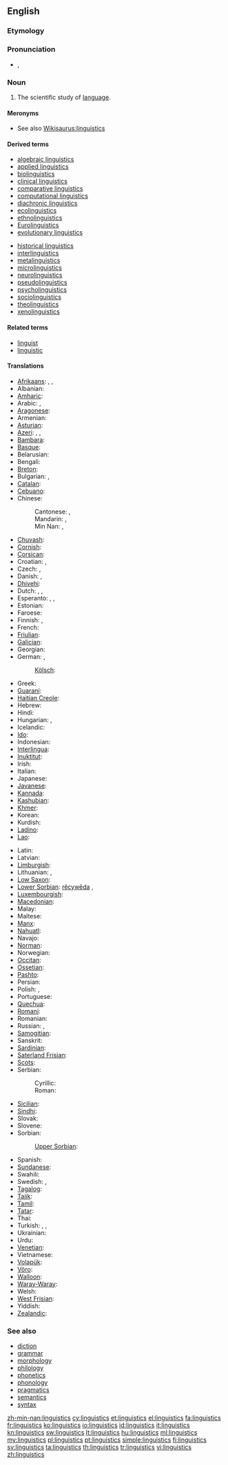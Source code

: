 ==English==

===Etymology===
{{suffix|linguist|ics|lang=en}}

===Pronunciation===
* {{IPA|/lɪŋˈɡwɪs.tɪks/}}, {{SAMPA|/lIN"gwIs.tIks/}}

===Noun===
{{wikipedia}}
{{en-noun|-}}

# The scientific study of [[language]].

====Meronyms====
* See also [[Wikisaurus:linguistics]]

====Derived terms====
{{top2}}
* [[algebraic linguistics]]
* [[applied linguistics]]
* [[biolinguistics]]
* [[clinical linguistics]]
* [[comparative linguistics]]
* [[computational linguistics]]
* [[diachronic linguistics]]
* [[ecolinguistics]]
* [[ethnolinguistics]]
* [[Eurolinguistics]]
* [[evolutionary linguistics]]
{{mid2}}
* [[historical linguistics]]
* [[interlinguistics]]
* [[metalinguistics]]
* [[microlinguistics]]
* [[neurolinguistics]]
* [[pseudolinguistics]]
* [[psycholinguistics]]
* [[sociolinguistics]]
* [[theolinguistics]]
* [[xenolinguistics]]
{{bottom}}

====Related terms====
* [[linguist]]
* [[linguistic]]

====Translations====
{{trans-top|scientific study of language}}
* [[Afrikaans]]: {{t|af|taalwetenskappe|xs=Afrikaans}}, {{t|af|taalkunde}}, {{t|af|linguistiek}}
* Albanian: {{t-|sq|gjuhësi|xs=Albanian}}
* [[Amharic]]: {{t|am|የቋንቋ ጥናት|sc=Ethi|xs=Amharic}}
* Arabic: {{t-|ar|لسانيات|f|p|tr=lisaniyaat}}, {{t-|ar|علم اللغة|m|tr=3ilm al-lúgha}}
* [[Aragonese]]: {{t|an|lingüistica|f|xs=Aragonese}}
* Armenian: {{t-|hy|լեզվաբանություն|tr=lezvabanut’yun}}
* [[Asturian]]: {{t|ast|llingüística|f|xs=Asturian}}
* [[Azeri]]: {{t-|az|dilçilik|xs=Azeri}}, {{t-|az|dilşünaslıq|xs=Azeri}}, {{t-|az|linqvistika|xs=Azeri}}
* [[Bambara]]: {{t|bm|kankalan|xs=Bambara}}
* [[Basque]]: {{t|eu|hizkuntzalaritza|xs=Basque}}
* Belarusian: {{t|be|мовазнаўства|f|tr=movaznaustva|xs=Belarusian}}
* Bengali: {{t-|bn|ভাষাবিজ্ঞান|sc=Beng|xs=Bengali}}
* [[Breton]]: {{t-|br|yezhoniezh|xs=Breton}}
* Bulgarian: {{t-|bg|лингвистика|f|tr=lingvistika}}, {{t+|bg|езикознание|n|tr=ezikoznanie}}
* [[Catalan]]: {{t+|ca|lingüística|f}}
* [[Cebuano]]: {{tø|ceb|linggwistiks}}
* Chinese:
*: Cantonese: {{tø|yue|語言學}},  {{tø|yue|语言学}}
*: Mandarin: {{t-|cmn|語言學|sc=Hani}},  {{t-|cmn|语言学|tr=yǔyánxué|sc=Hani}}
*: Min Nan: {{tø|nan|語言學}},  {{tø|nan|语言学|tr=gí-giân-ha̍k}}
* [[Chuvash]]: {{tø|cv|лингвистика|tr=lingvistika|sc=Cyrl}}
* [[Cornish]]: {{t|kw|scyens yeth|xs=Cornish}}
* [[Corsican]]: {{t-|co|linguistica|f|xs=Corsican}}
* Croatian: {{t+|hr|lingvistika|f}}, {{t+|hr|jezikoslovlje|n}}
* Czech: {{t+|cs|jazykověda|f}}, {{t+|cs|lingvistika|f}}
* Danish: {{t-|da|lingvistik|c}}, {{t|da|sprogforskning|c}}
* [[Dhivehi]]: {{t|dv|ބަހަވީ އިލްމު|sc=Thaa|xs=Dhivehi}}
* Dutch: {{t+|nl|linguïstiek|f}}, {{t+|nl|taalkunde|f}}, {{t|nl|taalwetenschappen|f|p}}
* Esperanto: {{t-|eo|lingvoscienco|xs=Esperanto}},  {{t|eo|lingvistiko|xs=Esperanto}},  {{t|eo|lingviko|xs=Esperanto}}
* Estonian: {{t+|et|keeleteadus}}
* Faroese: {{t-|fo|málfrøði|xs=Faroese}}
* Finnish: {{t+|fi|kielitiede}}, {{t+|fi|lingvistiikka}}
* French: {{t+|fr|linguistique|f}}
* [[Friulian]]: {{tø|fur|lenghistiche|f}}
* [[Galician]]: {{t-|gl|lingüística|f|xs=Galician}}
* Georgian: {{t|ka|ენათმეცნიერება|tr=enat‘metsniereba|sc=Geor|xs=Georgian}}
* German: {{t+|de|Linguistik|f}}, {{t+|de|Sprachwissenschaft|f}}
*: [[Kölsch]]: {{tø|ksh|Shproocheweßßeschaff|f}}
* Greek: {{t+|el|γλωσσολογία|f}}
* [[Guaraní]]: {{t|gn|ñe'ẽkuaaty ha ñe'ẽtekuaa|xs=Guaraní}}
* [[Haitian Creole]]: {{tø|ht|lengwistik}}
* Hebrew: {{t+|he|בלשנות|f|tr=balshanut}}
* Hindi: {{t-|hi|भाषाविज्ञान|m|tr=bhāṣāvigyān|xs=Hindi}}
* Hungarian: {{t+|hu|nyelvészet}},  {{t-|hu|nyelvtudomány}}
* Icelandic: {{t-|is|málvísindi|n|p}}
* [[Ido]]: {{t|io|linguistiko|xs=Ido}}
* Indonesian: {{t|id|linguistik|xs=Indonesian}}
* [[Interlingua]]: {{t+|ia|linguistica|xs=Interlingua}}
* [[Inuktitut]]: {{t|iu|ᐅᖄᓯᓕᕆᓂᖅ|tr=urkaasiliriniq|sc=Cans|xs=Inuktitut}}
* Irish: {{t-|ga|teangeolaíocht|xs=Irish}}
* Italian: {{t+|it|linguistica|f}}
* Japanese: {{t-|ja|言語学|tr=げんごがく, gengogaku}}
* [[Javanese]]: {{t|jv|linguistik|xs=Javanese}}
* [[Kannada]]: {{t|kn|ಭಾಷಾ ವಿಜ್ಞಾನ|sc=Knda|xs=Kannada}}
* [[Kashubian]]: {{t|csb|lingwistika|f|xs=Kashubian}}
* [[Khmer]]: {{t|km|ភាសាសាស្ត្រ|tr=pīăsā sāh|sc=Khmr}}
* Korean: {{t|ko|언어학|tr=eoneohak}}
* Kurdish: {{t+|ku|zimannasî}}
* [[Ladino]]: {{tø|lad|linguistika|f}}
* [[Lao]]: {{t+|lo|ພາສາສາດ|sc=Laoo|xs=Lao}}
{{trans-mid}}
* Latin: {{t-|la|linguistica|f}}
* Latvian: {{t|lv|valodniecība|xs=Latvian}}
* [[Limburgish]]: {{t|li|Taalweitesjap|f|xs=Limburgish}}
* Lithuanian: {{t+|lt|lingvistika|f|xs=Lithuanian}}, {{t+|lt|kalbotyra|f|xs=Lithuanian}}
* [[Low Saxon]]: {{t|nds|Spraakwetenschop|f|xs=Low Saxon}}
* [[Lower Sorbian]]: [[rěcywěda]] {{f}},  {{tø|dsb|linguistika|f}}
* [[Luxembourgish]]: {{t|lb|Sproochwëssenschaft|f|xs=Luxembourgish}}
* [[Macedonian]]: {{t-|mk|лингвистика|f|tr=lingvistika}}
* Malay: {{t|ms|linguistik|xs=Malay}}
* Maltese: {{t|mt|lingwistika|f|xs=Maltese}}
* [[Manx]]: {{t|gv|çhengoaylleeaght|f|xs=Manx}}
* [[Nahuatl]]: {{t|nah|tlahtōlmatiliztli|xs=Nahuatl}}
* Navajo: {{tø|nv|saad naalkaah}}
* [[Norman]]: {{tø|roa-nor|lîndgistique}}
* Norwegian: {{t+|no|lingvistikk}}
* [[Occitan]]: {{t|oc|lingüistica|f|xs=Occitan}}
* [[Ossetian]]: {{tø|os|æвзагзонынад|tr=ævzagzonynad|sc=Cyrl}}
* [[Pashto]]: {{t|ps|ژبپوهنه|sc=ps-Arab|xs=Pashto}}
* Persian: {{t-|fa|زبان‌شناسی|tr=zabān-šenāsi}}
* Polish: {{t+|pl|lingwistyka|f}}, {{t+|pl|językoznawstwo|n}}
* Portuguese: {{t+|pt|lingüística|f}}
* [[Quechua]]: {{t|qu|simi yachaq|xs=Quechua}}
* [[Romani]]: {{tø|rom|chhibavipen}}
* Romanian: {{t-|ro|lingvistică|f}}
* Russian: {{t+|ru|языкознание|n|tr=jazykoznánije}}, {{t+|ru|лингвистика|f|tr=lingvístika}}
* [[Samogitian]]: {{tø|sgs|kalbuotīra|f}}
* Sanskrit: {{t-|sa|भाषाविज्ञान|m|tr=bhāṣāvijñāna|xs=Sanskrit}}
* [[Sardinian]]: {{tø|sc|linguìstica|f|xs=Sardinian}}
* [[Saterland Frisian]]: {{tø|stq|sproakwietenskup|f}}
* [[Scots]]: {{tø|sco|lingueestics}}
* Serbian:
*: Cyrillic: {{t-|sr|лингвистика|f|alt=лингвѝстика|sc=Cyrl}}
*: Roman: {{t-|sr|lingvistika|f|alt=lingvìstika}}
* [[Sicilian]]: {{t|scn|linguìstica|f|xs=Sicilian}}
* [[Sindhi]]: {{t+|sd|لسانيات|tr=lisāniāt|sc=sd-Arab|xs=Sindhi}}
* Slovak: {{t|sk|jazykoveda|f}}
* Slovene: {{t+|sl|jezikoslovje|n}}
* Sorbian:
*: [[Upper Sorbian]]: {{t|hsb|rěčespyt|m|xs=Upper Sorbian}}
* Spanish: {{t+|es|lingüística|f}}
* [[Sundanese]]: {{t|su|linguistik|xs=Sundanese}}
* Swahili: {{t+|sw|isimu|xs=Swahili}}
* Swedish: {{t+|sv|lingvistik|c}}, {{t+|sv|språkvetenskap|c}}
* [[Tagalog]]: {{t|tl|linggwistika|xs=Tagalog}}
* [[Tajik]]: {{t|tg|забоншиносӣ|tr=zabonşinosˈi|sc=Cyrl|xs=Tajik}}
* [[Tamil]]: {{t|ta|மொழியியல்|xs=Tamil}}
* [[Tatar]]: {{t|tt|тел белеме|tr=tel beleme|sc=Cyrl|xs=Tatar}}
* Thai: {{t|th|ภาษาศาสตร์|tr=paasăa sàat}}
* Turkish: {{t+|tr|dil bilimi}}, {{t+|tr|dilbilim}}, {{t-|tr|lisâniyat}}
* Ukrainian: {{t|uk|мовознавство|n|tr=movoznávstvo|xs=Ukrainian}}
* Urdu: {{t-|ur|لسانيات|tr=lisāniāt|xs=Urdu}}
* [[Venetian]]: {{tø|vec|łenguìstega|f}}
* Vietnamese: {{t+|vi|ngôn ngữ học|xs=Vietnamese}}
* [[Volapük]]: {{t|vo|pükav}}
* [[Võro]]: {{tø|vro|keeletiidüs}}
* [[Walloon]]: {{t|wa|linwince|xs=Walloon}}
* [[Waray-Waray]]: {{tø|war|lingguwistika}}
* Welsh: {{t|cy|ieithyddiaeth|f|xs=Welsh}}
* [[West Frisian]]: {{t-|fy|taalkunde|f|xs=West Frisian}}
* Yiddish: {{t|yi|לינגוויסטיק|f|tr=lingvistik|sc=Hebr|xs=Yiddish}}
* [[Zealandic]]: {{tø|zea|taelkunde|f}}
{{trans-bottom}}

===See also===
* [[diction]]
* [[grammar]]
* [[morphology]]
* [[philology]]
* [[phonetics]]
* [[phonology]]
* [[pragmatics]]
* [[semantics]]
* [[syntax]]

[[Category:en:Linguistics| ]]

[[zh-min-nan:linguistics]]
[[cy:linguistics]]
[[et:linguistics]]
[[el:linguistics]]
[[fa:linguistics]]
[[fr:linguistics]]
[[ko:linguistics]]
[[io:linguistics]]
[[id:linguistics]]
[[it:linguistics]]
[[kn:linguistics]]
[[sw:linguistics]]
[[lt:linguistics]]
[[hu:linguistics]]
[[ml:linguistics]]
[[my:linguistics]]
[[pl:linguistics]]
[[pt:linguistics]]
[[simple:linguistics]]
[[fi:linguistics]]
[[sv:linguistics]]
[[ta:linguistics]]
[[th:linguistics]]
[[tr:linguistics]]
[[vi:linguistics]]
[[zh:linguistics]]